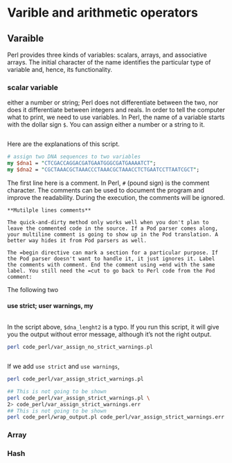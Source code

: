 # Varible and arithmetic operators

## Varaible

Perl provides three kinds of variables: scalars, arrays, and associative arrays. The initial character of the name identifies the particular type of variable and, hence, its functionality.

### scalar variable

either a number or string; Perl does not differentiate between the two, nor does it differentiate between integers and reals.
In order to tell the computer what to print, we need to use variables. In Perl, the name of a variable starts with the dollar sign `$`. You can assign either a number or a string to it. 


```perl
```

Here are the explanations of this script. 

```perl
# assign two DNA sequences to two variables
my $dna1 = "CTCGACCAGGACGATGAATGGGCGATGAAAATCT";
my $dna2 = "CGCTAAACGCTAAACCCTAAACGCTAAACCTCTGAATCCTTAATCGCT";
```

The first line here is a comment. In Perl, `#` (pound sign) is the comment character. The comments can be used to document the program and improve the readability. During the execution, the comments will be ignored. 

```block2

**Mutilple lines comments**

The quick-and-dirty method only works well when you don't plan to leave the commented code in the source. If a Pod parser comes along, your multiline comment is going to show up in the Pod translation. A better way hides it from Pod parsers as well.

The =begin directive can mark a section for a particular purpose. If the Pod parser doesn't want to handle it, it just ignores it. Label the comments with comment. End the comment using =end with the same label. You still need the =cut to go back to Perl code from the Pod comment:
```

The following two 



#### use strict; user warnings, my

```perl
```

In the script above, `$dna_lenght2` is a typo. If you run this script, it will give you the output without error message, although it's not the right output. 

```sh
perl code_perl/var_assign_no_strict_warnings.pl
```


```perl
```

If we add `use strict` and `use warnings`, 

```sh
perl code_perl/var_assign_strict_warnings.pl
```

```sh
## This is not going to be shown
perl code_perl/var_assign_strict_warnings.pl \
2> code_perl/var_assign_strict_warnings.err
## This is not going to be shown
perl code_perl/wrap_output.pl code_perl/var_assign_strict_warnings.err 60
```

### Array



### Hash


